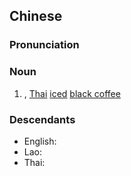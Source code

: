 {{also|乌凉}}
==Chinese==
{{zh-forms|s=乌凉}}

===Pronunciation===
{{zh-pron
|mn-t=ou1 liang5
|cat=n
}}

===Noun===
{{zh-noun}}

# {{lb|zh|Thailand|_|Teochew}} {{w|oliang}}, [[Thai]] [[iced]] [[black coffee]]

===Descendants===
* English: {{l|en|oliang}}
* Lao: {{l|lo|ໂອລ້ຽງ}}
* Thai: {{th-l|โอเลี้ยง}}